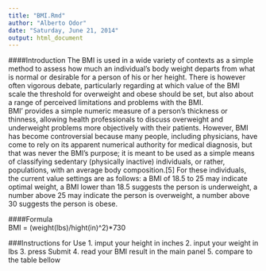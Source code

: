 ```yaml
---
title: "BMI.Rmd"
author: "Alberto Odor"
date: "Saturday, June 21, 2014"
output: html_document
---
```


####Introduction
The BMI is used in a wide variety of contexts as a simple method to assess how much an individual's body weight departs from what is normal or desirable for a person of his or her height. There is however often vigorous debate, particularly regarding at which value of the BMI scale the threshold for overweight and obese should be set, but also about a range of perceived limitations and problems with the BMI.   
BMI' provides a simple numeric measure of a person's thickness or thinness, allowing health professionals to discuss overweight and underweight problems more objectively with their patients. However, BMI has become controversial because many people, including physicians, have come to rely on its apparent numerical authority for medical diagnosis, but that was never the BMI's purpose; it is meant to be used as a simple means of classifying sedentary (physically inactive) individuals, or rather, populations, with an average body composition.[5] For these individuals, the current value settings are as follows: a BMI of 18.5 to 25 may indicate optimal weight, a BMI lower than 18.5 suggests the person is underweight, a number above 25 may indicate the person is overweight, a number above 30 suggests the person is obese.   

####Formula   
BMI = (weight(lbs)/hight(in)^2)*730

###Instructions for Use
1. imput your height in inches 
2. input your weight in lbs 
3. press Submit
4. read your BMI result in the main panel
5. compare to the table bellow
